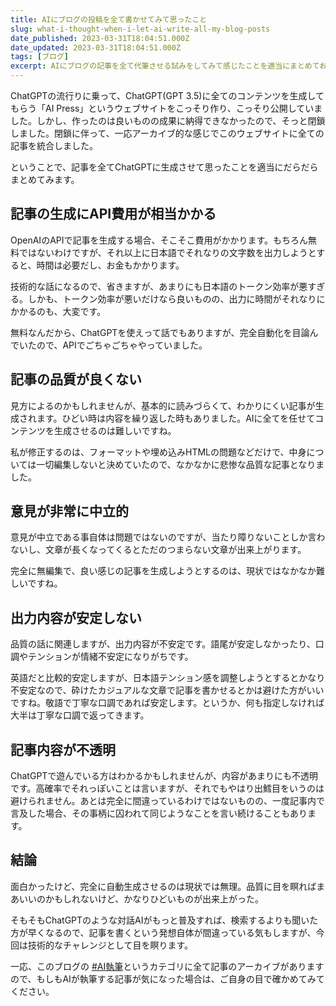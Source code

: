 ```yaml
---
title: AIにブログの投稿を全て書かせてみて思ったこと
slug: what-i-thought-when-i-let-ai-write-all-my-blog-posts
date_published: 2023-03-31T18:04:51.000Z
date_updated: 2023-03-31T18:04:51.000Z
tags: [ブログ]
excerpt: AIにブログの記事を全て代筆させる試みをしてみて感じたことを適当にまとめておきました。
---
```


ChatGPTの流行りに乗って、ChatGPT(GPT 3.5)に全てのコンテンツを生成してもらう「AI Press」というウェブサイトをこっそり作り、こっそり公開していました。しかし、作ったのは良いものの成果に納得できなかったので、そっと閉鎖しました。閉鎖に伴って、一応アーカイブ的な感じでこのウェブサイトに全ての記事を統合しました。

ということで、記事を全てChatGPTに生成させて思ったことを適当にだらだらまとめてみます。

## 記事の生成にAPI費用が相当かかる

OpenAIのAPIで記事を生成する場合、そこそこ費用がかかります。もちろん無料ではないわけですが、それ以上に日本語でそれなりの文字数を出力しようとすると、時間は必要だし、お金もかかります。

技術的な話になるので、省きますが、あまりにも日本語のトークン効率が悪すぎる。しかも、トークン効率が悪いだけなら良いものの、出力に時間がそれなりにかかるのも、大変です。

無料なんだから、ChatGPTを使えって話でもありますが、完全自動化を目論んでいたので、APIでごちゃごちゃやっていました。

## 記事の品質が良くない

 見方によるのかもしれませんが、基本的に読みづらくて、わかりにくい記事が生成されます。ひどい時は内容を繰り返した時もありました。AIに全てを任せてコンテンツを生成させるのは難しいですね。

私が修正するのは、フォーマットや埋め込みHTMLの問題などだけで、中身については一切編集しないと決めていたので、なかなかに悲惨な品質な記事となりました。

## 意見が非常に中立的

意見が中立である事自体は問題ではないのですが、当たり障りないことしか言わないし、文章が長くなってくるとただのつまらない文章が出来上がります。

完全に無編集で、良い感じの記事を生成しようとするのは、現状ではなかなか難しいですね。

## 出力内容が安定しない

品質の話に関連しますが、出力内容が不安定です。語尾が安定しなかったり、口調やテンションが情緒不安定になりがちです。

英語だと比較的安定しますが、日本語テンション感を調整しようとするとかなり不安定なので、砕けたカジュアルな文章で記事を書かせるとかは避けた方がいいですね。敬語で丁寧な口調であれば安定します。というか、何も指定しなければ大半は丁寧な口調で返ってきます。

## 記事内容が不透明

ChatGPTで遊んでいる方はわかるかもしれませんが、内容があまりにも不透明です。高確率でそれっぽいことは言いますが、それでもやはり出鱈目をいうのは避けられません。あとは完全に間違っているわけではないものの、一度記事内で言及した場合、その事柄に囚われて同じようなことを言い続けることもあります。

## 結論

面白かったけど、完全に自動生成させるのは現状では無理。品質に目を瞑ればまあいいのかもしれないけど、かなりひどいものが出来上がった。

そもそもChatGPTのような対話AIがもっと普及すれば、検索するよりも聞いた方が早くなるので、記事を書くという発想自体が間違っている気もしますが、今回は技術的なチャレンジとして目を瞑ります。

一応、このブログの [#AI執筆](/tags/ai執筆/)というカテゴリに全て記事のアーカイブがありますので、もしもAIが執筆する記事が気になった場合は、ご自身の目で確かめてみてください。
